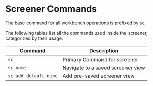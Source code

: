 # Screener Commands

The base command for all workbench operations is prefixed by `sc`.

The following tables list all the commands used inside the screener, categorized by their usage.

| Command               | Description                       |
| --------------------- | --------------------------------- |
| `sc`                  | Primary Command for screener      |
| `sc name`             | Navigate to a saved screener view |
| `sc add default name` | Add pre-saved screener view       |
